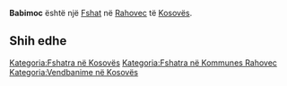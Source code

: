 {{Fshat në Kosovës
 | Emri                = Babimoc
| sqi_N_name = Babimoc
| sqi_N_FULL_NAME_RO = Babimoc
| sqi_N_FULL_NAME_ND_RO = Babimoc
| sqi_N_SORT_NAME_RG = BABIMOC
| sqi_N_FULL_NAME_RG = Babimoc
| sqi_N_FULL_NAME_ND_RG = Babimoc
| sqi_V_name = Babi Most
| sqi_V_FULL_NAME_RO = Babi Most
| sqi_V_FULL_NAME_ND_RO = Babi Most
| sqi_V_SORT_NAME_RG = BABIMOST
| sqi_V_FULL_NAME_RG = Babi Most
| sqi_V_FULL_NAME_ND_RG = Babi Most
| srp_N_name = Babin Most
| srp_N_FULL_NAME_RO = Babin Most
| srp_N_FULL_NAME_ND_RO = Babin Most
| srp_N_SORT_NAME_RG = BABINMOST
| srp_N_FULL_NAME_RG = Babin Most
| srp_N_FULL_NAME_ND_RG = Babin Most
| srp_NS_name = Бабин Мост
| srp_NS_FULL_NAME_RO = Бабин Мост
| srp_NS_FULL_NAME_ND_RO = Бабин Мост
| srp_NS_SORT_NAME_RG = БАБИНМОСТ
| srp_NS_FULL_NAME_RG = Бабин Мост
| srp_NS_FULL_NAME_ND_RG = Бабин Мост
| srp_V_name = Djabin Most
| srp_V_FULL_NAME_RO = Djabin Most
| srp_V_FULL_NAME_ND_RO = Djabin Most
| srp_V_SORT_NAME_RG = DJABINMOST
| srp_V_FULL_NAME_RG = Djabin Most
| srp_V_FULL_NAME_ND_RG = Djabin Most

 | Emri (Rasa dhanore) = 
 | Figura              = 
 | Shteti              = Kosovo
 | Komuna              = Rahovec
 | Kodi postar         = 
 | Sipërfaqja          = 

 | Popullsia           = 

 | Regj. i popullsisë  = 
 | Dend. e popullsisë  = 
 | Faqja zyrtare       = 
 <!--- Koordinatat ----> 
 | Gjerësia            = 42.74214
 | Gjatësia            = 21.07747
 | Lartësia            = 
}}
'''Babimoc''' është një [[Fshat]] në [[Rahovec]] të [[Kosovës]].

<!-- == Gjeografia == -->
<!-- == Historia == -->
<!-- == Demografia == -->
== Shih edhe ==
{{Komuna Rahovec}}
{{Kosovo-Administrata-Cung}}

[[Kategoria:Fshatra në Kosovës]]
[[Kategoria:Fshatra në Kommunes Rahovec]]
[[Kategoria:Vendbanime në Kosovës]]